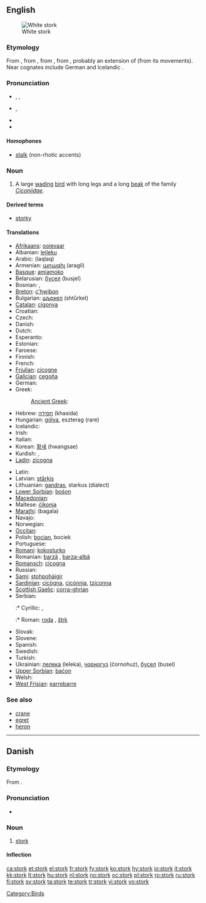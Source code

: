 {{wikipedia|dab=stork}}
==English==

[[Image:White Stork 3weeks.jpg|thumbnail|right|White stork]]

===Etymology===
From {{etyl|enm|en}} {{term|stork|lang=enm}}, from {{etyl|ang|en}} {{term|storc|lang=ang}}, from {{proto|Germanic|sturkaz|lang=en}}, from {{proto|Indo-European|str̥gos|lang=en}}, probably an extension of {{proto|Indo-European|ster-|stiff|lang=en|title=}} (from its movements).  Near cognates include German {{term|Storch|lang=de}} and Icelandic {{term|storkur|lang=is}}.

===Pronunciation===
* {{a|US}} {{enPR|stôrk}}, {{IPA|/stɔrk/}}, {{SAMPA|/stOrk/}}
* {{a|UK}} {{IPA|/stɔːk/}}, {{SAMPA|/stO:k/}}
* {{audio|en-us-stork.ogg|Audio (US)}}
* {{rhymes|ɔː(r)k}}

====Homophones====
* [[stalk]] (non-rhotic accents)

===Noun===
{{en-noun}}

# A large [[wade|wading]] [[bird]] with long legs and a long [[beak]] of the family ''[[Ciconiidae]]''.

====Derived terms====
* [[storky]]

====Translations====
{{trans-top|large wading bird}}
* [[Afrikaans]]: [[ooievaar]]
* Albanian: [[lejleku]]
* Arabic: {{Arab|[[لقلق]]}} (laqlaq)
* Armenian: [[արագիլ]] (aragil)
* [[Basque]]: [[amiamoko]]
* Belarusian: [[бусел]] (busjel)
* Bosnian: {{t-|bs|roda|f}}, {{t-|bs|št'rk|m}}
* [[Breton]]: [[c'hwibon]]
* Bulgarian: [[щъркел]] (shtŭrkel)
* [[Catalan]]: [[cigonya]]
* Croatian: {{t-|hr|roda|f}}
* Czech: {{t-|cs|čáp|m}}
* Danish: {{t-|da|stork}}
* Dutch: {{t+|nl|ooievaar|m}}
* Esperanto: {{t-|eo|cikonio|xs=Esperanto}}
* Estonian: {{t+|et|toonekurg}}
* Faroese: {{t-|fo|storkur|xs=Faroese}}
* Finnish: {{t+|fi|haikara}}
* French: {{t+|fr|cigogne|f}}
* [[Friulian]]: [[cicogne]]
* [[Galician]]: [[cegoña]]
* German: {{t+|de|Storch|m}}
* Greek: {{t+|el|πελαργός|tr=pelargós}}
*: [[Ancient Greek]]: {{tø|grc|πελαργός|tr=pelargos|sc=polytonic}}
* Hebrew: [[חסידה]] (khasida) {{f}}
* Hungarian: [[gólya]], eszterag (rare)
* Icelandic: {{t+|is|storkur}}
* Irish: {{t-|ga|storc|xs=Irish}}
* Italian: {{t+|it|cicogna|f}}
* Korean: [[황새]] (hwangsae)
* Kurdish: {{ku-Arab|[[له‌قله‌ق]]}}, {{ku-Arab|[[حاجی له‌قله‌ق]]}}
* [[Ladin]]: [[zicogna]]
{{trans-mid}}
* Latin: {{t-|la|ciconia}}
* Latvian: [[stārķis]]
* Lithuanian: [[gandras]], starkus (dialect)
* [[Lower Sorbian]]: [[bośon]]
* [[Macedonian]]: {{t-|mk|штрк|m|tr=štrk}}
* Maltese: [[ċikonja]]
* [[Marathi]]: (bagala)
* Navajo: {{tø|nv|tsídii bidaanézí}}
* Norwegian: {{t+|no|stork}}
* [[Occitan]]: {{t|oc|cigonha|xs=Occitan}}
* Polish: [[bocian]], bociek
* Portuguese: {{t+|pt|cegonha}}
* [[Romani]]: [[kokosturko]] {{m}}
* Romanian: [[barză]] {{f}}, [[barza-albă]] {{f}}
* [[Romansch]]: [[cicogna]]
* Russian: {{t+|ru|аист|m|tr=áist}}
* [[Sami]]: [[stohpoháigir]]
* [[Sardinian]]: [[cicògna]], [[cicónnia]], [[tziconna]]
* [[Scottish Gaelic]]: [[corra-ghrian]]
* Serbian:
*:* Cyrillic: {{t-|sr|рода|f|sc=Cyrl}}, {{t-|sr|штрк|m|sc=Cyrl}}
*:* Roman: [[roda]] {{f}}, [[štrk]] {{m}}
* Slovak: {{t-|sk|bocian}}
* Slovene: {{t+|sl|štorklja|f}}
* Spanish: {{t+|es|cigüeña|f}}
* Swedish: {{t+|sv|stork}}
* Turkish: {{t+|tr|leylek}}
* Ukrainian: [[лелека]] (leleka), [[чорногуз]] (čornohuz), [[бусел]] (busel)
* [[Upper Sorbian]]: [[baćon]]
* Welsh: {{t-|cy|ciconia|xs=Welsh}}
* [[West Frisian]]: [[earrebarre]]
{{trans-bottom}}

===See also===
* [[crane]]
* [[egret]]
* [[heron]]

[[Category:Birds]]

----

==Danish==
{{wikipedia|lang=da}}

===Etymology===

From {{etyl|non|da}} {{term|storkr||stork|lang=non}}.

===Pronunciation===
* {{IPA|/stɔːrk/|[sd̥ɒːɡ̊]|lang=da}}

===Noun===
{{da-noun|en|e}}

# {{bird|lang=da}} [[stork#English|stork]]

====Inflection====
{{da-noun-infl|en|e}}

[[ca:stork]]
[[et:stork]]
[[el:stork]]
[[fr:stork]]
[[fy:stork]]
[[ko:stork]]
[[hy:stork]]
[[io:stork]]
[[it:stork]]
[[kk:stork]]
[[lt:stork]]
[[hu:stork]]
[[nl:stork]]
[[no:stork]]
[[oc:stork]]
[[pl:stork]]
[[ro:stork]]
[[ru:stork]]
[[fi:stork]]
[[sv:stork]]
[[ta:stork]]
[[te:stork]]
[[tr:stork]]
[[vi:stork]]
[[vo:stork]]